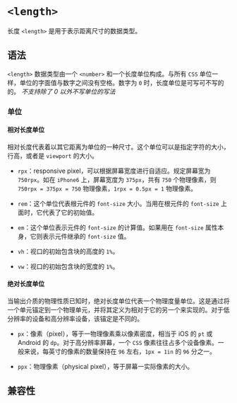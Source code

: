 # `<length>`

长度 `<length>` 是用于表示距离尺寸的数据类型。

## 语法

`<length>` 数据类型由一个 `<number>` 和一个长度单位构成。与所有 `CSS` 单位一样，单位的字面值与数字之间没有空格。数字为 `0` 时，长度单位是可写可不写的的。
_不支持除了 0 以外不写单位的写法_

### 单位

#### 相对长度单位

相对长度代表着以其它距离为单位的一种尺寸。这个单位可以是指定字符的大小，行高，或者是 `viewport` 的大小。

- `rpx`：responsive pixel，可以根据屏幕宽度进行自适应。规定屏幕宽为 `750rpx`。如在 `iPhone6` 上，屏幕宽度为 `375px`，共有 `750` 个物理像素，则 `750rpx = 375px = 750` 物理像素，`1rpx = 0.5px = 1` 物理像素。

- `rem`：这个单位代表根元件的 `font-size` 大小。当用在根元件的 `font-size` 上面时，它代表了它的初始值。

- `em`：这个单位表示元件的 `font-size` 的计算值。如果用在 `font-size` 属性本身，它则表示元件继承的 `font-size` 值。

- `vh`：视口的初始包含块的高度的 `1%`。

- `vw`：视口的初始包含块的宽度的 `1%`。

#### 绝对长度单位

当输出介质的物理性质已知时，绝对长度单位代表一个物理度量单位。这是通过将一个单元锚定到一个物理单元，并将其定义为相对于它的另一个来实现的。对于低分辨率的设备和高分辨率设备，该锚定是不同的。

- `px`：像素（pixel），等于一物理像素乘以像素密度，相当于 iOS 的 `pt` 或 Android 的 `dp`。对于高分辨率屏幕，一个 `CSS` 像素往往占多个设备像素。一般来说，每英寸的像素的数量保持在 `96` 左右，`1px = 1in` 的 `96` 分之一。

- `ppx`：物理像素（physical pixel），等于屏幕一实际像素的大小。

## 兼容性


<APITable query="css/data-type/length" />
